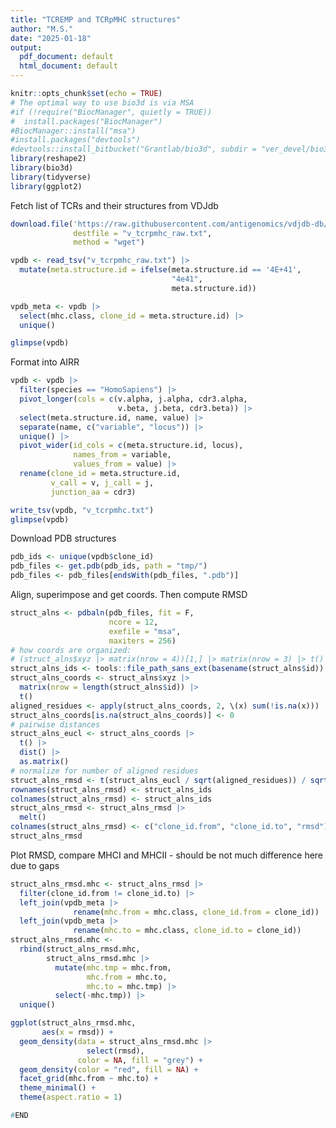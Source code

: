 ```yaml
---
title: "TCREMP and TCRpMHC structures"
author: "M.S."
date: "2025-01-18"
output:
  pdf_document: default
  html_document: default
---
```


```r
knitr::opts_chunk$set(echo = TRUE)
# The optimal way to use bio3d is via MSA
#if (!require("BiocManager", quietly = TRUE))
#  install.packages("BiocManager")
#BiocManager::install("msa")
#install.packages("devtools")
#devtools::install_bitbucket("Grantlab/bio3d", subdir = "ver_devel/bio3d/")
library(reshape2)
library(bio3d)
library(tidyverse)
library(ggplot2)
```

Fetch list of TCRs and their structures from VDJdb

```r
download.file('https://raw.githubusercontent.com/antigenomics/vdjdb-db/refs/heads/master/chunks/PDB_Database.txt',
              destfile = "v_tcrpmhc_raw.txt",
              method = "wget")

vpdb <- read_tsv("v_tcrpmhc_raw.txt") |>
  mutate(meta.structure.id = ifelse(meta.structure.id == '4E+41',
                                    "4e41",
                                    meta.structure.id))

vpdb_meta <- vpdb |>
  select(mhc.class, clone_id = meta.structure.id) |>
  unique()

glimpse(vpdb)
```

Format into AIRR

```r
vpdb <- vpdb |>
  filter(species == "HomoSapiens") |>
  pivot_longer(cols = c(v.alpha, j.alpha, cdr3.alpha,
                        v.beta, j.beta, cdr3.beta)) |>
  select(meta.structure.id, name, value) |>
  separate(name, c("variable", "locus")) |>
  unique() |>
  pivot_wider(id_cols = c(meta.structure.id, locus), 
              names_from = variable, 
              values_from = value) |>
  rename(clone_id = meta.structure.id, 
         v_call = v, j_call = j, 
         junction_aa = cdr3)

write_tsv(vpdb, "v_tcrpmhc.txt")
glimpse(vpdb)
```

Download PDB structures

```r
pdb_ids <- unique(vpdb$clone_id)
pdb_files <- get.pdb(pdb_ids, path = "tmp/")
pdb_files <- pdb_files[endsWith(pdb_files, ".pdb")]
```

Align, superimpose and get coords. Then compute RMSD

```r
struct_alns <- pdbaln(pdb_files, fit = F, 
                      ncore = 12, 
                      exefile = "msa",
                      maxiters = 256)
# how coords are organized:
# (struct_alns$xyz |> matrix(nrow = 4))[1,] |> matrix(nrow = 3) |> t()
struct_alns_ids <- tools::file_path_sans_ext(basename(struct_alns$id))
struct_alns_coords <- struct_alns$xyz |> 
  matrix(nrow = length(struct_alns$id)) |> 
  t()
aligned_residues <- apply(struct_alns_coords, 2, \(x) sum(!is.na(x)))
struct_alns_coords[is.na(struct_alns_coords)] <- 0
# pairwise distances
struct_alns_eucl <- struct_alns_coords |>
  t() |>
  dist() |> 
  as.matrix()
# normalize for number of aligned residues
struct_alns_rmsd <- t(struct_alns_eucl / sqrt(aligned_residues)) / sqrt(aligned_residues)
rownames(struct_alns_rmsd) <- struct_alns_ids
colnames(struct_alns_rmsd) <- struct_alns_ids
struct_alns_rmsd <- struct_alns_rmsd |>
  melt()
colnames(struct_alns_rmsd) <- c("clone_id.from", "clone_id.to", "rmsd")
struct_alns_rmsd
```
Plot RMSD, compare MHCI and MHCII - should be not much difference here 
due to gaps

```r
struct_alns_rmsd.mhc <- struct_alns_rmsd |>
  filter(clone_id.from != clone_id.to) |>
  left_join(vpdb_meta |> 
              rename(mhc.from = mhc.class, clone_id.from = clone_id)) |>
  left_join(vpdb_meta |>
              rename(mhc.to = mhc.class, clone_id.to = clone_id))
struct_alns_rmsd.mhc <-
  rbind(struct_alns_rmsd.mhc,
        struct_alns_rmsd.mhc |>
          mutate(mhc.tmp = mhc.from,
                 mhc.from = mhc.to,
                 mhc.to = mhc.tmp) |>
          select(-mhc.tmp)) |>
  unique()

ggplot(struct_alns_rmsd.mhc,
       aes(x = rmsd)) +
  geom_density(data = struct_alns_rmsd.mhc |>
                 select(rmsd),
               color = NA, fill = "grey") +
  geom_density(color = "red", fill = NA) +
  facet_grid(mhc.from ~ mhc.to) +
  theme_minimal() +
  theme(aspect.ratio = 1)
```

```r
#END
```